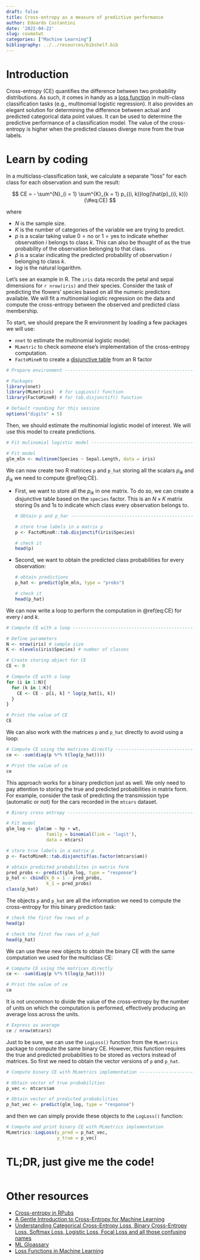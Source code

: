 ```yaml
---
draft: false
title: Cross-entropy as a measure of predictive performance
author: Edoardo Costantini
date: '2022-04-22'
slug: covmatwt
categories: ["Machine Learning"]
bibliography: ../../resources/bibshelf.bib
---
```


# Introduction

Cross-entropy (CE) quantifies the difference between two probability distributions.
As such, it comes in handy as a [loss function](https://en.wikipedia.org/wiki/Loss_function) in multi-class classification tasks (e.g., multinomial logistic regression).
It also provides an elegant solution for determining the difference between actual and predicted categorical data point values.
It can be used to determine the predictive performance of a classification model.
The value of the cross-entropy is higher when the predicted classes diverge more from the true labels.

# Learn by coding

In a multiclass-classification task, we calculate a separate "loss" for each class for each observation and sum the result:

$$
CE = - \sum^{N}_{i = 1} \sum^{K}_{k = 1} p_{(i, k)}log(\hat{p}_{(i, k)}) (\#eq:CE)
$$

where

- $N$ is the sample size.
- $K$ is the number of categories of the variable we are trying to predict.
- $p$ is a scalar taking value $0 = \text{no}$ or $1 = \text{yes}$ to indicate whether observation $i$ belongs to class $k$. This can also be thought of as the true probability of the observation belonging to that class.
- $\hat{p}$ is a scalar indicating the predicted probability of observation $i$ belonging to class $k$.
- $log$ is the natural logarithm.

Let's see an example in R.
The `iris` data records the petal and sepal dimensions for `r nrow(iris)` and their species.
Consider the task of predicting the flowers' species based on all the numeric predictors available.
We will fit a multinomial logistic regression on the data and compute the cross-entropy between the observed and predicted class membership.

To start, we should prepare the R environment by loading a few packages we will use:

- `nnet` to estimate the multinomial logistic model;
- `MLmetric` to check someone else's implementation of the cross-entropy computation.
- `FactoMineR` to create a [disjunctive table](https://www.xlstat.com/en/solutions/features/complete-disjuncive-tables-creating-dummy-variables) from an R factor

```r
# Prepare environment ----------------------------------------------------------

# Packages
library(nnet)
library(MLmetrics)  # for LogLoss() function
library(FactoMineR) # for tab.disjonctif() function

# Default rounding for this sessino
options("digits" = 5)

```
Then, we should estimate the multinomial logistic model of interest.
We will use this model to create predictions.

```r
# Fit mulinomial logistic model ------------------------------------------------

# Fit model
glm_mln <- multinom(Species ~ Sepal.Length, data = iris)

```
We can now create two R matrices `p` and `p_hat` storing all the scalars $p_{ik}$ and $\hat{p}_{ik}$ we need to compute \@ref(eq:CE).

- First, we want to store all the $p_{ik}$ in one matrix.
To do so, we can create a disjunctive table based on the `species` factor.
This is an $N \times K$ matrix storing 0s and 1s to indicate which class every observation belongs to.
  ```r
  # Obtain p and p_har -----------------------------------------------------------

  # store true labels in a matrix p
  p <- FactoMineR::tab.disjonctif(iris$Species)

  # check it
  head(p)

  ```

- Second, we want to obtain the predicted class probabilities for every observation:

  ```r
  # obtain predictions
  p_hat <- predict(glm_mln, type = "probs")
    
  # check it
  head(p_hat)

  ```

We can now write a loop to perform the computation in \@ref(eq:CE) for every $i$ and $k$.

```r
# Compute CE with a loop -------------------------------------------------------

# Define parameters
N <- nrow(iris) # sample size
K <- nlevels(iris$Species) # number of classes

# Create storing object for CE
CE <- 0

# Compute CE with a loop
for (i in 1:N){
  for (k in 1:K){
    CE <- CE - p[i, k] * log(p_hat[i, k])
  }
}

# Print the value of CE
CE

```

We can also work with the matrices `p` and `p_hat` directly to avoid using a loop:

```r
# Compute CE using the matrices directly ---------------------------------------
ce <- -sum(diag(p %*% t(log(p_hat))))

# Print the value of ce
ce

```
This approach works for a binary prediction just as well.
We only need to pay attention to storing the true and predicted probabilities in matrix form.
For example, consider the task of predicting the transmission type (automatic or not) for the cars recorded in the `mtcars` dataset.

```r
# Binary cross entropy ---------------------------------------------------------

# Fit model
glm_log <- glm(am ~ hp + wt,
               family = binomial(link = 'logit'),
               data = mtcars)

# store true labels in a matrix p
p <- FactoMineR::tab.disjonctif(as.factor(mtcars$am))

# obtain predicted probabilites in matrix form
pred_probs <- predict(glm_log, type = "response")
p_hat <- cbind(k_0 = 1 - pred_probs,
               k_1 = pred_probs)
class(p_hat)
```

The objects `p` and `p_hat` are all the information we need to compute the cross-entropy for this binary prediction task:

```r
# check the first few rows of p
head(p)

# check the first few rows of p_hat
head(p_hat)

```

We can use these new objects to obtain the binary CE with the same computation we used for the multiclass CE:

```r
# Compute CE using the matrices directly
ce <- -sum(diag(p %*% t(log(p_hat))))

# Print the value of ce
ce

```

It is not uncommon to divide the value of the cross-entropy by the number of units on which the computation is performed, effectively producing an average loss across the units.
```r
# Express as average
ce / nrow(mtcars)

```

Just to be sure, we can use the `LogLoss()` function from the `MLmetrics` package to compute the same binary CE.
However, this function requires the true and predicted probabilities to be stored as vectors instead of matrices.
So first we need to obtain the vector versions of `p` and `p_hat`.

```r
# Compute binary CE with MLmetrics implementation ------------------------------

# Obtain vector of true probabilities
p_vec <- mtcars$am

# Obtain vector of predicted probabilities
p_hat_vec <- predict(glm_log, type = "response")

```

and then we can simply provide these objects to the `LogLoss()` function:

```r
# Compute and print binary CE with MLmetrics implementation
MLmetrics::LogLoss(y_pred = p_hat_vec,
                   y_true = p_vec)

```

# TL;DR, just give me the code!
```r
```

# Other resources

- [Cross-entropy in RPubs](https://rpubs.com/juanhklopper/cross_entropy)
- [A Gentle Introduction to Cross-Entropy for Machine Learning](https://machinelearningmastery.com/cross-entropy-for-machine-learning/)
- [Understanding Categorical Cross-Entropy Loss, Binary Cross-Entropy Loss, Softmax Loss, Logistic Loss, Focal Loss and all those confusing names](https://gombru.github.io/2018/05/23/cross_entropy_loss/)
- [ML Gloassary](https://ml-cheatsheet.readthedocs.io/en/latest/loss_functions.html)
- [Loss Functions in Machine Learning](https://medium.com/swlh/cross-entropy-loss-in-pytorch-c010faf97bab)
